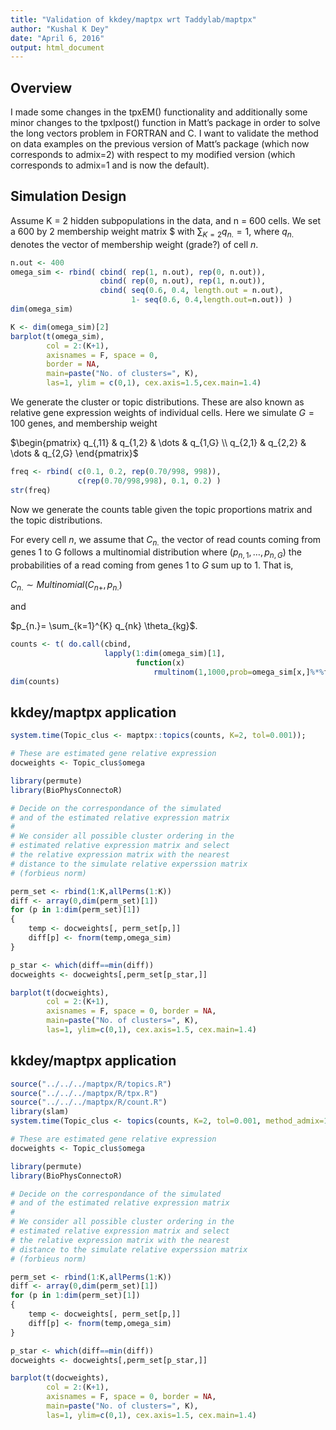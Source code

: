 ```yaml
---
title: "Validation of kkdey/maptpx wrt Taddylab/maptpx"
author: "Kushal K Dey"
date: "April 6, 2016"
output: html_document
---
```


## Overview

I made some changes in the tpxEM() functionality and additionally some minor changes to the tpxlpost() function in Matt's package in order to solve the long vectors problem in FORTRAN and C. I want to validate the method on data examples on the previous version of Matt's package (which now corresponds to admix=2) with respect to my modified version (which corresponds to admix=1 and is now the default).

## Simulation Design

Assume K = 2 hidden subpopulations in the data, and n = 600 cells. We set a 600 by 2 membership weight matrix $\mathbf{q} with $\sum_{K=2} q_{n.} = 1$, where $q_{n.}$ denotes the vector of membership weight (grade?) of cell $n$. 


```r
n.out <- 400
omega_sim <- rbind( cbind( rep(1, n.out), rep(0, n.out)), 
                    cbind( rep(0, n.out), rep(1, n.out)),
                    cbind( seq(0.6, 0.4, length.out = n.out), 
                           1- seq(0.6, 0.4,length.out=n.out)) )
dim(omega_sim)
```


```r
K <- dim(omega_sim)[2]
barplot(t(omega_sim), 
        col = 2:(K+1),
        axisnames = F, space = 0, 
        border = NA, 
        main=paste("No. of clusters=", K),
        las=1, ylim = c(0,1), cex.axis=1.5,cex.main=1.4)
```


We generate the cluster or topic distributions. These are also known as relative gene expression weights of individual cells. Here we simulate $G = 100$ genes, and membership weight

$\begin{pmatrix} q_{,11} & q_{1,2} & \dots & q_{1,G} \\
  q_{2,1} & q_{2,2} & \dots & q_{2,G} 
  \end{pmatrix}$


```r
freq <- rbind( c(0.1, 0.2, rep(0.70/998, 998)),
               c(rep(0.70/998,998), 0.1, 0.2) )
str(freq)
```


Now we generate the counts table given the topic proportions matrix and the topic distributions.

For every cell $n$, we assume that $C_{n.}$ the vector of read counts coming from genes 1 to G follows a multinomial distribution where $\left( p_{n,1}, \dots, p_{n,G} \right)$ the probabilities of a read coming from genes 1 to $G$ sum up to 1. That is, 

$C_{n.} \sim Multinomial \left( C_{n+}, p_{n.} \right)$ 

and 

$p_{n.}= \sum_{k=1}^{K} q_{nk} \theta_{kg}$.


```r
counts <- t( do.call(cbind,
                     lapply(1:dim(omega_sim)[1], 
                            function(x) 
                                rmultinom(1,1000,prob=omega_sim[x,]%*%freq))))
dim(counts)
```


## kkdey/maptpx application

```r
system.time(Topic_clus <- maptpx::topics(counts, K=2, tol=0.001));
```

```r
# These are estimated gene relative expression
docweights <- Topic_clus$omega

library(permute)
library(BioPhysConnectoR)

# Decide on the correspondance of the simulated
# and of the estimated relative expression matrix
# 
# We consider all possible cluster ordering in the 
# estimated relative expression matrix and select
# the relative expression matrix with the nearest
# distance to the simulate relative experssion matrix
# (forbieus norm)

perm_set <- rbind(1:K,allPerms(1:K))
diff <- array(0,dim(perm_set)[1]) 
for (p in 1:dim(perm_set)[1])
{
    temp <- docweights[, perm_set[p,]]
    diff[p] <- fnorm(temp,omega_sim)
}

p_star <- which(diff==min(diff))
docweights <- docweights[,perm_set[p_star,]]

barplot(t(docweights),
        col = 2:(K+1),
        axisnames = F, space = 0, border = NA, 
        main=paste("No. of clusters=", K),
        las=1, ylim=c(0,1), cex.axis=1.5, cex.main=1.4)
```

## kkdey/maptpx application

```r
source("../../../maptpx/R/topics.R")
source("../../../maptpx/R/tpx.R")
source("../../../maptpx/R/count.R")
library(slam)
system.time(Topic_clus <- topics(counts, K=2, tol=0.001, method_admix=1));
```

```r
# These are estimated gene relative expression
docweights <- Topic_clus$omega

library(permute)
library(BioPhysConnectoR)

# Decide on the correspondance of the simulated
# and of the estimated relative expression matrix
# 
# We consider all possible cluster ordering in the 
# estimated relative expression matrix and select
# the relative expression matrix with the nearest
# distance to the simulate relative experssion matrix
# (forbieus norm)

perm_set <- rbind(1:K,allPerms(1:K))
diff <- array(0,dim(perm_set)[1]) 
for (p in 1:dim(perm_set)[1])
{
    temp <- docweights[, perm_set[p,]]
    diff[p] <- fnorm(temp,omega_sim)
}

p_star <- which(diff==min(diff))
docweights <- docweights[,perm_set[p_star,]]

barplot(t(docweights),
        col = 2:(K+1),
        axisnames = F, space = 0, border = NA, 
        main=paste("No. of clusters=", K),
        las=1, ylim=c(0,1), cex.axis=1.5, cex.main=1.4)
```
